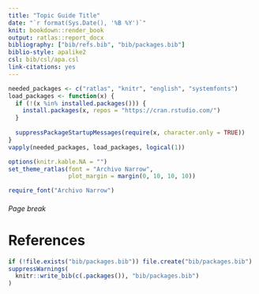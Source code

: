 ```yaml
---
title: "Topic Guide Title"
date: "`r format(Sys.Date(), '%B %Y')`"
knit: bookdown::render_book
output: ratlas::report_docx
bibliography: ["bib/refs.bib", "bib/packages.bib"]
biblio-style: apalike2
csl: bib/csl/apa.csl
link-citations: yes
---
```


```r
needed_packages <- c("ratlas", "knitr", "english", "systemfonts")
load_packages <- function(x) {
  if (!(x %in% installed.packages())) {
    install.packages(x, repos = "https://cran.rstudio.com/")
  }
  
  suppressPackageStartupMessages(require(x, character.only = TRUE))
}
vapply(needed_packages, load_packages, logical(1))

options(knitr.kable.NA = "")
set_theme_ratlas(font = "Archivo Narrow",
                 plot_margin = margin(0, 10, 10, 10))

require_font("Archivo Narrow")
```




###### Page break

# References

```r
if (!file.exists("bib/packages.bib")) file.create("bib/packages.bib")
suppressWarnings(
  knitr::write_bib(c(.packages()), "bib/packages.bib")
)
```

<div id="refs"></div>
